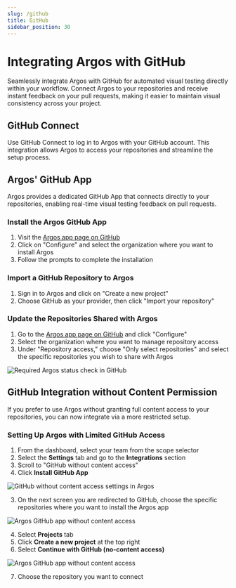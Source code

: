 ```yaml
---
slug: /github
title: GitHub
sidebar_position: 30
---
```


# Integrating Argos with GitHub

Seamlessly integrate Argos with GitHub for automated visual testing directly within your workflow. Connect Argos to your repositories and receive instant feedback on your pull requests, making it easier to maintain visual consistency across your project.

## GitHub Connect

Use GitHub Connect to log in to Argos with your GitHub account. This integration allows Argos to access your repositories and streamline the setup process.

## Argos' GitHub App

Argos provides a dedicated GitHub App that connects directly to your repositories, enabling real-time visual testing feedback on pull requests.

### Install the Argos GitHub App

1. Visit the [Argos app page on GitHub](https://github.com/apps/argos-ci)
2. Click on "Configure" and select the organization where you want to install Argos
3. Follow the prompts to complete the installation

### Import a GitHub Repository to Argos

1. Sign in to Argos and click on "Create a new project"
2. Choose GitHub as your provider, then click "Import your repository"

### Update the Repositories Shared with Argos

1. Go to the [Argos app page on GitHub](https://github.com/apps/argos-ci) and click "Configure"
2. Select the organization where you want to manage repository access
3. Under "Repository access," choose "Only select repositories" and select the specific repositories you wish to share with Argos

![Required Argos status check in GitHub](./github/repository-access.jpg)

## GitHub Integration without Content Permission

If you prefer to use Argos without granting full content access to your repositories, you can now integrate via a more restricted setup.

### Setting Up Argos with Limited GitHub Access

1. From the dashboard, select your team from the scope selector
2. Select the **Settings** tab and go to the **Integrations** section
3. Scroll to "GitHub without content access"
4. Click **Install GitHub App**

![GitHub without content access settings in Argos](./github/github-light-settings.jpg)

3. On the next screen you are redirected to GitHub, choose the specific repositories where you want to install the Argos app

![Argos GitHub app without content access](./github/github-light-app.jpg)

4. Select **Projects** tab
5. Click **Create a new project** at the top right
6. Select **Continue with GitHub (no-content access)**

![Argos GitHub app without content access](./github/create-project.jpg)

7. Choose the repository you want to connect
